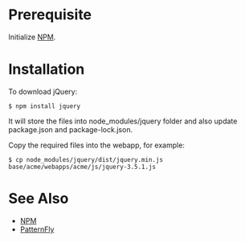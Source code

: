 = Prerequisite =

Initialize [[NPM]].

= Installation =

To download jQuery:

<pre>
$ npm install jquery
</pre>

It will store the files into node_modules/jquery folder and also update package.json and package-lock.json.

Copy the required files into the webapp, for example:

<pre>
$ cp node_modules/jquery/dist/jquery.min.js base/acme/webapps/acme/js/jquery-3.5.1.js
</pre>

= See Also =

* [[NPM]]
* [[PatternFly]]